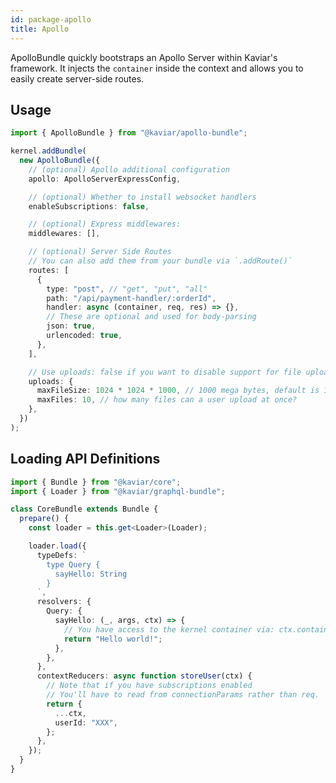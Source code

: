 ```yaml
---
id: package-apollo
title: Apollo
---
```



<PackageHeader version="1.3.0" packageName="apollo-bundle" containsTypeDefs />

ApolloBundle quickly bootstraps an Apollo Server within Kaviar's framework. It injects the `container` inside the context and allows you to easily create server-side routes.

## Usage

```typescript
import { ApolloBundle } from "@kaviar/apollo-bundle";

kernel.addBundle(
  new ApolloBundle({
    // (optional) Apollo additional configuration
    apollo: ApolloServerExpressConfig,

    // (optional) Whether to install websocket handlers
    enableSubscriptions: false,

    // (optional) Express middlewares:
    middlewares: [],

    // (optional) Server Side Routes
    // You can also add them from your bundle via `.addRoute()`
    routes: [
      {
        type: "post", // "get", "put", "all"
        path: "/api/payment-handler/:orderId",
        handler: async (container, req, res) => {},
        // These are optional and used for body-parsing
        json: true,
        urlencoded: true,
      },
    ],

    // Use uploads: false if you want to disable support for file uploading via graphql-upload
    uploads: {
      maxFileSize: 1024 * 1024 * 1000, // 1000 mega bytes, default is 10e9
      maxFiles: 10, // how many files can a user upload at once?
    },
  })
);
```

## Loading API Definitions

```typescript
import { Bundle } from "@kaviar/core";
import { Loader } from "@kaviar/graphql-bundle";

class CoreBundle extends Bundle {
  prepare() {
    const loader = this.get<Loader>(Loader);

    loader.load({
      typeDefs: `
        type Query {
          sayHello: String
        }
      `,
      resolvers: {
        Query: {
          sayHello: (_, args, ctx) => {
            // You have access to the kernel container via: ctx.container
            return "Hello world!";
          },
        },
      },
      contextReducers: async function storeUser(ctx) {
        // Note that if you have subscriptions enabled
        // You'll have to read from connectionParams rather than req.
        return {
          ...ctx,
          userId: "XXX",
        };
      },
    });
  }
}
```
